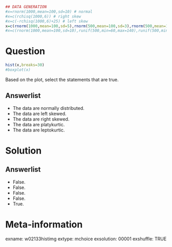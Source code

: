 ```r
## DATA GENERATION
#x=rnorm(1000,mean=100,sd=10) # normal
#x=c(rchisq(1000,6)) # right skew
#x=c(-rchisq(1000,6)+25) # left skew
x=c(rnorm(1000,mean=100,sd=5),rnorm(500,mean=100,sd=3),rnorm(500,mean=100, sd=1)) # leptokurtic
#x=c(rnorm(1000,mean=100,sd=10),runif(500,min=60,max=140),runif(500,min=70, max=130)) #platykurtic
```


Question
========
```r

hist(x,breaks=30)
#boxplot(x)
```

Based on the plot, select the statements that are true.

Answerlist
----------
* The data are normally distributed.
* The data are left skewed.
* The data are right skewed.
* The data are platykurtic.
* The data are leptokurtic.


Solution
========

Answerlist
----------
* False.
* False.
* False.
* False.
* True.


Meta-information
================
exname: w02133histimg
extype: mchoice
exsolution: 00001
exshuffle: TRUE